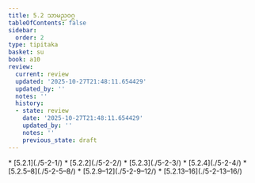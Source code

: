 ```yaml
---
title: 5.2 သာမညဝဂ္ဂ
tableOfContents: false
sidebar:
  order: 2
type: tipitaka
basket: su
book: a10
review:
  current: review
  updated: '2025-10-27T21:48:11.654429'
  updated_by: ''
  notes: ''
  history:
  - state: review
    date: '2025-10-27T21:48:11.654429'
    updated_by: ''
    notes: ''
    previous_state: draft
---
```



<ReviewStatus review={frontmatter.review} showDetails={true} />

<HypothesisAnnotation frontmatter={frontmatter} />

<DynamicBreadcrumb />



<TableOfContents book="a10" section="5.2">
* [5.2.1](./5-2-1/)
* [5.2.2](./5-2-2/)
* [5.2.3](./5-2-3/)
* [5.2.4](./5-2-4/)
* [5.2.5–8](./5-2-5–8/)
* [5.2.9–12](./5-2-9–12/)
* [5.2.13–16](./5-2-13–16/)
</TableOfContents>